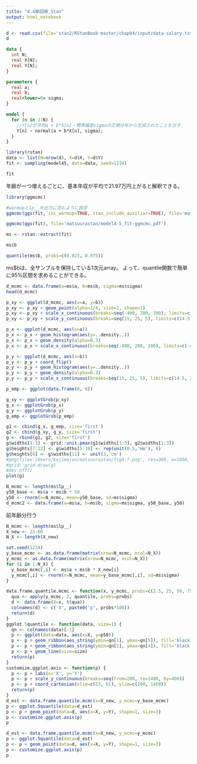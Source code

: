 ```yaml
---
title: "4.4単回帰_Stan"
output: html_notebook
---
```


```r
d <- read.csv(file='stan2/RStanBook-master/chap04/input/data-salary.txt')
d
```


```stan
data {
  int N;
  real X[N];
  real Y[N];
}

parameters {
  real a;
  real b;
  real<lower=0> sigma;
}

model {
  for (n in 1:N) {
    //Y[n]が平均a + b*X[n]・標準偏差sigmaの正規分布から生成されたことを示す
    Y[n] ~ normal(a + b*X[n], sigma);
  }
}

```

```r
library(rstan)
data <- list(N=nrow(d), X=d$X, Y=d$Y)
fit <- sampling(model45, data=data, seed=1234)
```

```r
fit
```

年齢が一つ増えるごとに、基本年収が平均で21.97万円上がると解釈できる。

```r
library(ggmcmc)

#warmupとlp__を出力に含むように設定
ggmcmc(ggs(fit, inc_warmup=TRUE, stan_include_auxiliar=TRUE), file='matsuurastan/model4-5_fit-traceplot.pdf', plot='traceplot')
```

```r
ggmcmc(ggs(fit), file='matsuurastan/model4-5_fit-ggmcmc.pdf')
```

```r
ms <- rstan::extract(fit)
```


```r
ms$b
```

```r
quantile(ms$b, probs=c(0.025, 0.975))
```

ms$bは、全サンプルを保持している1次元array。
よって、quantile関数で簡単に95%区間を求めることができる。

```r
d_mcmc <- data.frame(a=ms$a, b=ms$b, sigma=ms$sigma)
head(d_mcmc)
```


```r
p_xy <- ggplot(d_mcmc, aes(x=a, y=b))
p_xy <- p_xy + geom_point(alpha=1/4, size=2, shape=1)
p_xy <- p_xy + scale_x_continuous(breaks=seq(-400, 200, 200), limits=c(-420, 210))
p_xy <- p_xy + scale_y_continuous(breaks=seq(15, 25, 5), limits=c(14.5, 29))

p_x <- ggplot(d_mcmc, aes(x=a))
p_x <- p_x + geom_histogram(aes(y=..density..))
p_x <- p_x + geom_density(alpha=0.3)
p_x <- p_x + scale_x_continuous(breaks=seq(-400, 200, 200), limits=c(-420, 210))

p_y <- ggplot(d_mcmc, aes(x=b))
p_y <- p_y + coord_flip()
p_y <- p_y + geom_histogram(aes(y=..density..))
p_y <- p_y + geom_density(alpha=0.3)
p_y <- p_y + scale_x_continuous(breaks=seq(15, 25, 5), limits=c(14.5, 29))

p_emp <- ggplot(data.frame(0, 0)) 

g_xy <- ggplotGrob(p_xy)
g_x <- ggplotGrob(p_x)
g_y <- ggplotGrob(p_y)
g_emp <- ggplotGrob(p_emp)

g1 <- cbind(g_x, g_emp, size='first')
g2 <- cbind(g_xy, g_y, size='first')
g <- rbind(g1, g2, size='first')
g$widths[1:3] <- grid::unit.pmax(g1$widths[1:3], g2$widths[1:3])
g$heights[7:12] <- g$widths[5:10] <- rep(unit(0.5,'mm'), 6)
g$heights[6] <- g$widths[11] <- unit(3,'cm')
#png(file='/Users/kojimajun/matsuurastan/fig4-7.png', res=300, w=1800, h=1800)
#grid::grid.draw(g)
#dev.off()
plot(g)
```

```r
N_mcmc <- length(ms$lp__)
y50_base <- ms$a + ms$b * 50
y50 <- rnorm(n=N_mcmc, mean=y50_base, sd=ms$sigma)
d_mcmc2 <- data.frame(a=ms$a, b=ms$b, sigma=ms$sigma, y50_base, y50)
```

前年齢分行う
```r
N_mcmc <- length(ms$lp__)
X_new <- 23:60
N_X <- length(X_new)

set.seed(1234)
y_base_mcmc <- as.data.frame(matrix(nrow=N_mcmc, ncol=N_X))
y_mcmc <- as.data.frame(matrix(nrow=N_mcmc, ncol=N_X))
for (i in 1:N_X) {
  y_base_mcmc[,i] <- ms$a + ms$b * X_new[i]
  y_mcmc[,i] <- rnorm(n=N_mcmc, mean=y_base_mcmc[,i], sd=ms$sigma)
}

```


```r
data.frame.quantile.mcmc <- function(x, y_mcmc, probs=c(2.5, 25, 50, 75, 97.5)/100) {
  qua <- apply(y_mcmc, 2, quantile, probs=probs)
  d <- data.frame(X=x, t(qua))
  colnames(d) <- c('X', paste0('p', probs*100))
  return(d)
}
ggplot.5quantile <- function(data, size=1) {
  qn <- colnames(data)[-1]
  p <- ggplot(data=data, aes(x=X, y=p50))
  p <- p + geom_ribbon(aes_string(ymin=qn[1], ymax=qn[5]), fill='black', alpha=1/6)
  p <- p + geom_ribbon(aes_string(ymin=qn[2], ymax=qn[4]), fill='black', alpha=2/6)
  p <- p + geom_line(size=size)
  return(p)
}
customize.ggplot.axis <- function(p) {
  p <- p + labs(x='X', y='Y')
  p <- p + scale_y_continuous(breaks=seq(from=200, to=1400, by=400))
  p <- p + coord_cartesian(xlim=c(22, 61), ylim=c(200, 1400))
  return(p)
}
d_est <- data.frame.quantile.mcmc(x=X_new, y_mcmc=y_base_mcmc)
p <- ggplot.5quantile(data=d_est)
p <- p + geom_point(data=d, aes(x=X, y=Y), shape=1, size=3)
p <- customize.ggplot.axis(p)
p
```

```r
d_est <- data.frame.quantile.mcmc(x=X_new, y_mcmc=y_mcmc)
p <- ggplot.5quantile(data=d_est)
p <- p + geom_point(data=d, aes(x=X, y=Y), shape=1, size=3)
p <- customize.ggplot.axis(p)
p
```

